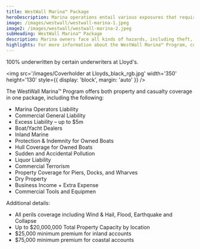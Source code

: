 ```yaml
---
title: WestWall Marina™ Package
heroDescription: Marina operations entail various exposures that require several different forms of insurance, including marina liability insurance. WealthGuard's WestWall Marina™ Program can consolidate these coverages into one package policy.
image: /images/westwall/westwall-marina-1.jpeg
image2: /images/westwall/westwall-marina-2.jpeg
subHeading: WestWall Marina™ Package
description: Marina owners face all kinds of hazards, including theft, damage to boats, and sometimes, damage to the structure of the marina itself. Marina operators also face liability exposures, including injury to the public, customers, and visitors.
highlights: For more information about the WestWall Marina™ Program, contact WealthGuard below.
---
```


100% underwritten by certain underwriters at Lloyd's.

<img
  src='/images/Coverholder at Lloyds_black_rgb.jpg'
  width='350'
  height='130'
  style={{ display: 'block', margin: 'auto' }}
/>

The WestWall Marina™ Program offers both property and casualty coverage in one package, including the following:

- Marina Operators Liability
- Commercial General Liability
- Excess Liability – up to $5m
- Boat/Yacht Dealers
- Inland Marine
- Protection & Indemnity for Owned Boats
- Hull Coverage for Owned Boats
- Sudden and Accidental Pollution
- Liquor Liability
- Commercial Terrorism
- Property Coverage for Piers, Docks, and Wharves
- Dry Property
- Business Income + Extra Expense
- Commercial Tools and Equipmen

Additional details:

- All perils coverage including Wind & Hail, Flood, Earthquake and Collapse
- Up to $20,000,000 Total Property Capacity by location
- $25,000 minimum premium for inland accounts
- $75,000 minimum premium for coastal accounts
